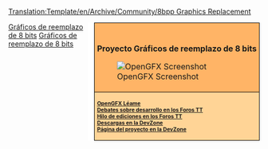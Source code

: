 <noinclude>[[Translation:Template/en/Archive/Community/8bpp Graphics Replacement]]</noinclude><noinclude></noinclude>
<div style="float:right; padding-left:12px; background:#ffffff;">
<div style="border:1px solid #000000; background:#ffb466; padding:5px; -moz-border-radius-topleft:5px; -moz-border-radius-topright:5px; font-size: 12pt;">
<div style="text-align:center; margin-bottom:1em"><strong style="font-size:1em">{{{1|}}}<br />Proyecto Gráficos de reemplazo de 8 bits</strong></div>
[[File:en/Archive/Community/OpenGFX Screenshot.png|center|OpenGFX Screenshot]]
</div>
<div style="border:1px solid black; border-top-width: 0px; background:#ffd496; padding:5px; -moz-border-radius-bottomleft:5px; -moz-border-radius-bottomright:8px; font-size: 8pt; font-weight:bold">
[[es/Archive/Community/OpenGFX Léame|OpenGFX Léame]]<br />

[http://www.tt-forums.net/viewtopic.php?t=38122 Debates sobre desarrollo en los Foros TT]<br/>
[http://www.tt-forums.net/viewtopic.php?t=40162 Hilo de ediciones en los Foros TT]<br/>
[http://bundles.openttdcoop.org/opengfx/releases Descargas en la DevZone]<br>
[http://dev.openttdcoop.org/projects/OpenGFX/ Página del proyecto en la DevZone]<br/>
</div>
</div><includeonly>[[Category:en/Archive/Community/8bpp Graphics Replacement|{{PAGENAME}}]]</includeonly><noinclude>

[[Category:es/Plantillas|Gráficos de reemplazo de 8 bits]][[Category:es/Navegación|Gráficos de reemplazo de 8 bits]]
</noinclude>